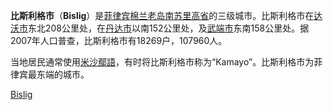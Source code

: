 {{unreferenced|time=2011-09-14T04:36:56+00:00}}
{{Coord|8|12|47.29|N|126|18|57.38|E|display=title|region:PH_type:city}}
{{Infobox settlement
 | official_name          = 比斯利格市
 | other_name             =
 | native_name            = ''Dakbayan sa Bislig''<br>''Lungsod ng Bislig''
 | nickname               =
 | settlement_type        =
 | motto                  =
 | image_skyline          = Bisligovp.jpg
 | imagesize              = 200px
 | image_caption          = <!--The Bislig City Hall-->
 | image_flag             =
 | flag_size              =
 | image_seal             = Bislig logo.png
 | seal_size              = 100px
 | sealfile     =
 | image_map = Ph locator surigao del sur bislig.png
 | mapsize = 250px
 | map_caption = 南苏里高省的地图，示比斯利格市所在位置
 | map_caption1 = Map of Bislig City
 | subdivision_type = 国家
 | subdivision_name = 菲律宾
 | subdivision_type1 = 地区
 | subdivision_name1 = [[卡拉加区|卡拉加区]]（XIII）
 | subdivision_type2 = 省份
 | subdivision_name2 = [[南苏里高省|南苏里高省]]
 | subdivision_type3 = 区
 | subdivision_name3 = 南苏里高省第二区
 | subdivision_type4 = [[镇级|镇级]]
 | subdivision_name4 = 24
 | established_title = 建镇
 | established_date = 1921年
 | established_title1 = 建市
 | established_date1 = 2000年9月18日
 | leader_title = 市长
 | leader_name = Librado Navarro
 | leader_title1 = 副市长
 | leader_name1 = Conrad Cejoco
 | area_total_km2 = 488.86
 | elevation_m = 25
 | population_as_of = 2007年
 | population_total = 106960
 | population_density_km2 =
 | timezone = [[菲律宾时间|PST]]
 | utc_offset = +8
 | postal_code_type = 邮政编码
 | postal_code = 8311
 | area_code = 086
 | website = http://www.bislig.gov.ph/
}}

'''比斯利格市'''（'''Bislig'''）是[[菲律宾|菲律宾]][[棉兰老岛|棉兰老岛]][[南苏里高省|南苏里高省]]的三级城市。比斯利格市在[[达沃市|达沃市]]东北208公里处，在[[丹达市|丹达市]]以南152公里处，及[[武端市|武端市]]东南158公里处。据2007年人口普查，比斯利格市有18269户，107960人。

当地居民通常使用[[米沙鄢語|米沙鄢語]]，有时将比斯利格市称为“Kamayo”。比斯利格市为菲律宾最东端的城市。

[[Category:菲律宾城市|Bislig]]